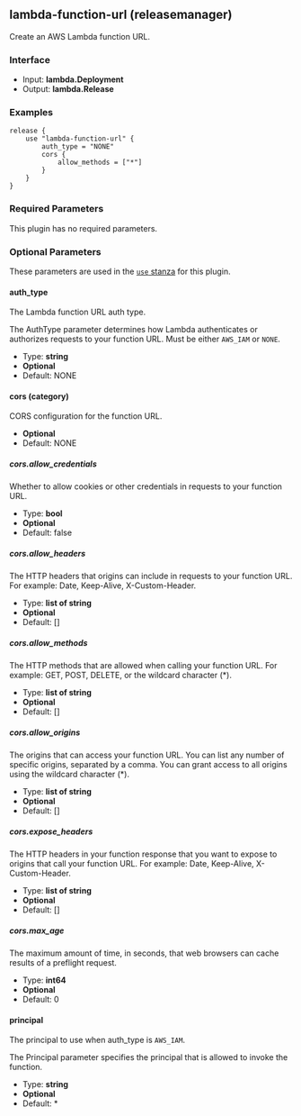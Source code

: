 ## lambda-function-url (releasemanager)

Create an AWS Lambda function URL.

### Interface

- Input: **lambda.Deployment**
- Output: **lambda.Release**

### Examples

```hcl
release {
	use "lambda-function-url" {
		auth_type = "NONE"
		cors {
			allow_methods = ["*"]
		}
	}
}
```

### Required Parameters

This plugin has no required parameters.

### Optional Parameters

These parameters are used in the [`use` stanza](/waypoint/docs/waypoint-hcl/use) for this plugin.

#### auth_type

The Lambda function URL auth type.

The AuthType parameter determines how Lambda authenticates or authorizes requests to your function URL. Must be either `AWS_IAM` or `NONE`.

- Type: **string**
- **Optional**
- Default: NONE

#### cors (category)

CORS configuration for the function URL.

- **Optional**
- Default: NONE

##### cors.allow_credentials

Whether to allow cookies or other credentials in requests to your function URL.

- Type: **bool**
- **Optional**
- Default: false

##### cors.allow_headers

The HTTP headers that origins can include in requests to your function URL. For example: Date, Keep-Alive, X-Custom-Header.

- Type: **list of string**
- **Optional**
- Default: []

##### cors.allow_methods

The HTTP methods that are allowed when calling your function URL. For example: GET, POST, DELETE, or the wildcard character (\*).

- Type: **list of string**
- **Optional**
- Default: []

##### cors.allow_origins

The origins that can access your function URL. You can list any number of specific origins, separated by a comma. You can grant access to all origins using the wildcard character (\*).

- Type: **list of string**
- **Optional**
- Default: []

##### cors.expose_headers

The HTTP headers in your function response that you want to expose to origins that call your function URL. For example: Date, Keep-Alive, X-Custom-Header.

- Type: **list of string**
- **Optional**
- Default: []

##### cors.max_age

The maximum amount of time, in seconds, that web browsers can cache results of a preflight request.

- Type: **int64**
- **Optional**
- Default: 0

#### principal

The principal to use when auth_type is `AWS_IAM`.

The Principal parameter specifies the principal that is allowed to invoke the function.

- Type: **string**
- **Optional**
- Default: \*
